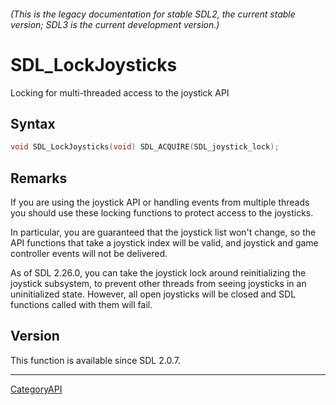 ====== (This is the legacy documentation for stable SDL2, the current stable version; SDL3 is the current development version.) ======
= SDL_LockJoysticks =

Locking for multi-threaded access to the joystick API 

== Syntax ==

<syntaxhighlight lang='c'>
void SDL_LockJoysticks(void) SDL_ACQUIRE(SDL_joystick_lock);
</syntaxhighlight>

== Remarks ==

If you are using the joystick API or handling events from multiple threads
you should use these locking functions to protect access to the joysticks.

In particular, you are guaranteed that the joystick list won't change, so
the API functions that take a joystick index will be valid, and joystick
and game controller events will not be delivered.

As of SDL 2.26.0, you can take the joystick lock around reinitializing the
joystick subsystem, to prevent other threads from seeing joysticks in an
uninitialized state. However, all open joysticks will be closed and SDL
functions called with them will fail.

== Version ==

This function is available since SDL 2.0.7.

----
[[CategoryAPI]]


